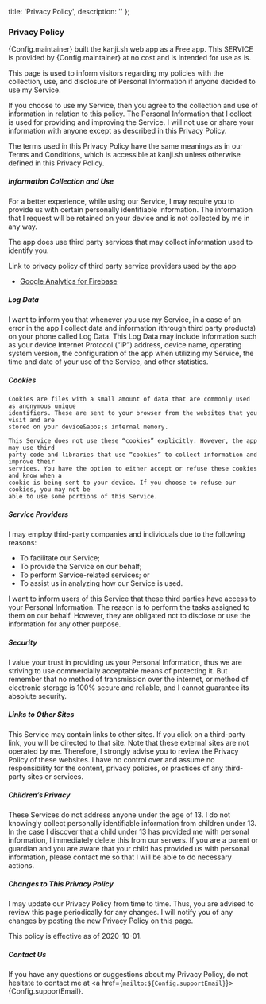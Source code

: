 
  title: 'Privacy Policy',
  description: ''
};

### Privacy Policy

{Config.maintainer} built the kanji.sh web app as a Free app. This SERVICE is provided
by {Config.maintainer}
at no cost and is intended for use as is.

This page is used to inform visitors regarding my policies with the collection, use, and
disclosure of Personal Information if anyone decided to use my Service.

If you choose to use my Service, then you agree to the collection and use of information
in relation to this policy. The Personal Information that I collect is used for
providing and improving the Service. I will not use or share your information with
anyone except as described in this Privacy Policy.

The terms used in this Privacy Policy have the same meanings as in our Terms and
Conditions, which is accessible at kanji.sh unless otherwise defined in this Privacy
Policy.

##### Information Collection and Use

For a better experience, while using our Service, I may require you to provide us with
certain personally identifiable information. The information that I request will be
retained on your device and is not collected by me in any way.

The app does use third party services that may collect information used to identify you.

Link to privacy policy of third party service providers used by the app
- <a href="https://firebase.google.com/policies/analytics" target="_blank" rel="noopener noreferrer">Google Analytics for Firebase</a>

##### Log Data

I want to inform you that whenever you use my Service, in a case of an error in the app
I collect data and information (through third party products) on your phone called Log
Data. This Log Data may include information such as your device Internet Protocol (“IP”)
address, device name, operating system version, the configuration of the app when
utilizing my Service, the time and date of your use of the Service, and other
statistics.

##### Cookies

    Cookies are files with a small amount of data that are commonly used as anonymous unique
    identifiers. These are sent to your browser from the websites that you visit and are
    stored on your device&apos;s internal memory.

    This Service does not use these “cookies” explicitly. However, the app may use third
    party code and libraries that use “cookies” to collect information and improve their
    services. You have the option to either accept or refuse these cookies and know when a
    cookie is being sent to your device. If you choose to refuse our cookies, you may not be
    able to use some portions of this Service.

##### Service Providers

I may employ third-party companies and individuals due to the following reasons:
- To facilitate our Service;
- To provide the Service on our behalf;
- To perform Service-related services; or
- To assist us in analyzing how our Service is used.

I want to inform users of this Service that these third parties have access to your
Personal Information. The reason is to perform the tasks assigned to them on our behalf.
However, they are obligated not to disclose or use the information for any other
purpose.

##### Security

I value your trust in providing us your Personal Information, thus we are striving to
use commercially acceptable means of protecting it. But remember that no method of
transmission over the internet, or method of electronic storage is 100% secure and
reliable, and I cannot guarantee its absolute security.

##### Links to Other Sites

This Service may contain links to other sites. If you click on a third-party link, you
will be directed to that site. Note that these external sites are not operated by me.
Therefore, I strongly advise you to review the Privacy Policy of these websites. I have
no control over and assume no responsibility for the content, privacy policies, or
practices of any third-party sites or services.

##### Children’s Privacy

These Services do not address anyone under the age of 13. I do not knowingly collect
personally identifiable information from children under 13. In the case I discover that
a child under 13 has provided me with personal information, I immediately delete this
from our servers. If you are a parent or guardian and you are aware that your child has
provided us with personal information, please contact me so that I will be able to do
necessary actions.

##### Changes to This Privacy Policy

I may update our Privacy Policy from time to time. Thus, you are advised to review this
page periodically for any changes. I will notify you of any changes by posting the new
Privacy Policy on this page.

This policy is effective as of 2020-10-01.

##### Contact Us

If you have any questions or suggestions about my Privacy Policy, do not hesitate to
contact me at <a href={`mailto:${Config.supportEmail}`}>{Config.supportEmail}</a>.
